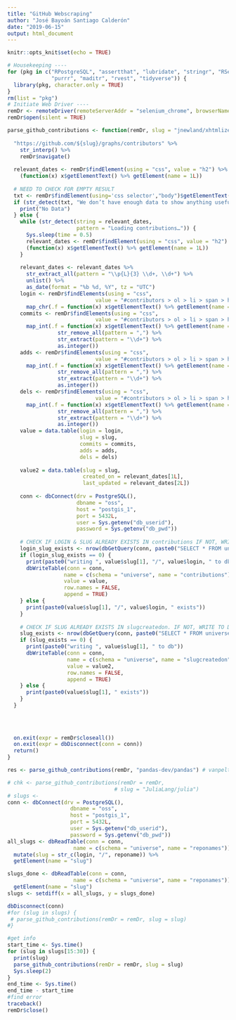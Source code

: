 ```yaml
---
title: "GitHub Webscraping"
author: "José Bayoán Santiago Calderón"
date: "2019-06-15"
output: html_document
---
```

  
  ```r
knitr::opts_knit$set(echo = TRUE)
```


```r
# Housekeeping ----
for (pkg in c("RPostgreSQL", "assertthat", "lubridate", "stringr", "RSelenium",
              "purrr", "maditr", "rvest", "tidyverse")) {
  library(pkg, character.only = TRUE)
}
rm(list = "pkg")
# Initiate Web Driver ----
remDr <- remoteDriver(remoteServerAddr = "selenium_chrome", browserName = "chrome")
remDr$open(silent = TRUE)
```

```r
parse_github_contributions <- function(remDr, slug = "jnewland/xhtmlize") {
  
  "https://github.com/${slug}/graphs/contributors" %>%
    str_interp() %>%
    remDr$navigate()
  
  relevant_dates <- remDr$findElement(using = "css", value = "h2") %>%
    (function(x) x$getElementText() %>% getElement(name = 1L))
    
  # NEED TO CHECK FOR EMPTY RESULT
  txt <- remDr$findElement(using='css selector',"body")$getElementText()
  if (str_detect(txt, "We don’t have enough data to show anything useful")) {
    print("No Data")
  } else {
    while (str_detect(string = relevant_dates,
                      pattern = "Loading contributions…")) {
      Sys.sleep(time = 0.5)
      relevant_dates <- remDr$findElement(using = "css", value = "h2") %>%
      (function(x) x$getElementText() %>% getElement(name = 1L))
    }
    
    relevant_dates <- relevant_dates %>%
      str_extract_all(pattern = "\\p{L}{3} \\d+, \\d+") %>%
      unlist() %>%
      as_date(format = "%b %d, %Y", tz = "UTC")
    login <- remDr$findElements(using = "css",
                            value = "#contributors > ol > li > span > h3 > a.text-normal") %>%
      map_chr(.f = function(x) x$getElementText() %>% getElement(name = 1L))
    commits <- remDr$findElements(using = "css",
                            value = "#contributors > ol > li > span > h3 > span.f6.d-block.text-gray-light > span > a") %>%
      map_int(.f = function(x) x$getElementText() %>% getElement(name = 1L) %>%
                str_remove_all(pattern = ",") %>%
                str_extract(pattern = "\\d+") %>%
                as.integer())
    adds <- remDr$findElements(using = "css",
                            value = "#contributors > ol > li > span > h3 > span.f6.d-block.text-gray-light > span > span.text-green.text-normal") %>%
      map_int(.f = function(x) x$getElementText() %>% getElement(name = 1L) %>%
                str_remove_all(pattern = ",") %>%
                str_extract(pattern = "\\d+") %>%
                as.integer())
    dels <- remDr$findElements(using = "css",
                            value = "#contributors > ol > li > span > h3 > span.f6.d-block.text-gray-light > span > span.text-red.text-normal") %>%
      map_int(.f = function(x) x$getElementText() %>% getElement(name = 1L) %>%
                str_remove_all(pattern = ",") %>%
                str_extract(pattern = "\\d+") %>%
                as.integer())
    value = data.table(login = login,
                       slug = slug,
                       commits = commits,
                       adds = adds,
                       dels = dels)
    
    value2 = data.table(slug = slug,
                        created_on = relevant_dates[1L],
                        last_updated = relevant_dates[2L])
    
    conn <- dbConnect(drv = PostgreSQL(),
                      dbname = "oss",
                      host = "postgis_1",
                      port = 5432L,
                      user = Sys.getenv("db_userid"),
                      password = Sys.getenv("db_pwd"))
  
    # CHECK IF LOGIN & SLUG ALREADY EXISTS IN contributions IF NOT, WRITE TO DB.
    login_slug_exists <- nrow(dbGetQuery(conn, paste0("SELECT * FROM universe.contributions WHERE slug = '", value$slug[1], "'", " AND login = '", value$login, "'")))
    if (login_slug_exists == 0) {
      print(paste0("writing ", value$slug[1], "/", value$login, " to db"))
      dbWriteTable(conn = conn,
                  name = c(schema = "universe", name = "contributions"),
                  value = value,
                  row.names = FALSE,
                  append = TRUE) 
    } else {
      print(paste0(value$slug[1], "/", value$login, " exists"))
    }
    
    # CHECK IF SLUG ALREADY EXISTS IN slugcreatedon. IF NOT, WRITE TO DB.
    slug_exists <- nrow(dbGetQuery(conn, paste0("SELECT * FROM universe.slugcreatedon WHERE slug = '", value2$slug[1], "'")))
    if (slug_exists == 0) {
      print(paste0("writing ", value$slug[1], " to db"))
      dbWriteTable(conn = conn,
                   name = c(schema = "universe", name = "slugcreatedon"),
                   value = value2,
                   row.names = FALSE,
                   append = TRUE)
    } else {
      print(paste0(value$slug[1], " exists"))
    }
  }

  
  
  
  on.exit(expr = remDr$closeall())
  on.exit(expr = dbDisconnect(conn = conn))
  return()
}
```

```r
res <- parse_github_contributions(remDr, "pandas-dev/pandas") # vanpelt/jsawesome pandas-dev/pandas
```

```r
# chk <- parse_github_contributions(remDr = remDr,
                                  # slug = "JuliaLang/julia")
# slugs <- 
conn <- dbConnect(drv = PostgreSQL(),
                    dbname = "oss",
                    host = "postgis_1",
                    port = 5432L,
                    user = Sys.getenv("db_userid"),
                    password = Sys.getenv("db_pwd"))
all_slugs <- dbReadTable(conn = conn,
                     name = c(schema = "universe", name = "reponames")) %>%
  mutate(slug = str_c(login, "/", reponame)) %>%
  getElement(name = "slug")

slugs_done <- dbReadTable(conn = conn,
                     name = c(schema = "universe", name = "reponames")) %>%
  getElement(name = "slug")
slugs <- setdiff(x = all_slugs, y = slugs_done)

dbDisconnect(conn)
#for (slug in slugs) {
 # parse_github_contributions(remDr = remDr, slug = slug)
#}

```

```r
#get info
start_time <- Sys.time()
for (slug in slugs[15:30]) {
  print(slug)
  parse_github_contributions(remDr = remDr, slug = slug)
  Sys.sleep(2)
}
end_time <- Sys.time()
end_time - start_time
#find error
traceback()
remDr$close()
```

